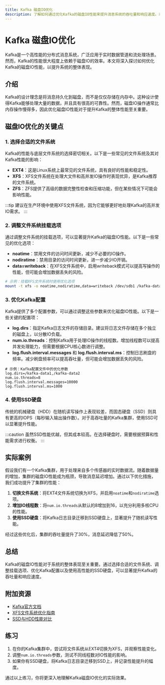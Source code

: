 ```yaml
---
title: Kafka 磁盘IO优化
description: 了解如何通过优化Kafka的磁盘IO性能来提升消息系统的吞吐量和响应速度。本文适合初学者，涵盖基础概念、优化策略和实际案例。
---
```


# Kafka 磁盘IO优化

Kafka是一个高性能的分布式消息系统，广泛应用于实时数据管道和流处理场景。然而，Kafka的性能很大程度上依赖于磁盘IO的效率。本文将深入探讨如何优化Kafka的磁盘IO性能，以提升系统的整体表现。

## 介绍

Kafka的设计理念是将消息持久化到磁盘，而不是仅仅存储在内存中。这种设计使得Kafka能够处理大量的数据，并且具有很高的可靠性。然而，磁盘IO操作通常比内存操作慢得多，因此优化磁盘IO性能对于提升Kafka的整体性能至关重要。

## 磁盘IO优化的关键点

### 1. 选择合适的文件系统

Kafka的性能与底层文件系统的选择密切相关。以下是一些常见的文件系统及其对Kafka性能的影响：

- **EXT4**：这是Linux系统上最常见的文件系统，具有良好的性能和稳定性。
- **XFS**：XFS文件系统在处理大文件和高并发IO操作时表现优异，是Kafka推荐的文件系统。
- **ZFS**：ZFS提供了高级的数据完整性检查和压缩功能，但在某些情况下可能会影响性能。

:::tip
建议在生产环境中使用XFS文件系统，因为它能够更好地处理Kafka的高并发IO需求。
:::

### 2. 调整文件系统挂载选项

通过调整文件系统的挂载选项，可以显著提升Kafka的磁盘IO性能。以下是一些常见的优化选项：

- **noatime**：禁用文件的访问时间更新，减少不必要的IO操作。
- **nodiratime**：禁用目录的访问时间更新，进一步减少IO开销。
- **data=writeback**：在XFS文件系统中，启用writeback模式可以提高写操作的性能，但可能会增加数据丢失的风险。

```bash
# 示例：挂载XFS文件系统时使用优化选项
mount -t xfs -o noatime,nodiratime,data=writeback /dev/sdb1 /kafka-data
```

### 3. 优化Kafka配置

Kafka提供了多个配置参数，可以通过调整这些参数来优化磁盘IO性能。以下是一些关键的配置项：

- **log.dirs**：指定Kafka日志文件的存储目录。建议将日志文件存储在多个独立的磁盘上，以分散IO负载。
- **num.io.threads**：控制Kafka用于处理IO操作的线程数。增加线程数可以提高并发处理能力，但需要根据CPU核心数进行调整。
- **log.flush.interval.messages** 和 **log.flush.interval.ms**：控制日志刷盘的频率。减少刷盘频率可以提高吞吐量，但可能会增加数据丢失的风险。

```properties
# 示例：Kafka配置文件中的优化参数
log.dirs=/kafka-data1,/kafka-data2
num.io.threads=8
log.flush.interval.messages=10000
log.flush.interval.ms=1000
```

### 4. 使用SSD硬盘

传统的机械硬盘（HDD）在随机读写操作上表现较差，而固态硬盘（SSD）则具有更高的IOPS（每秒输入输出操作数）。对于高吞吐量的Kafka集群，使用SSD可以显著提升性能。

:::caution
虽然SSD性能优越，但其成本较高。在选择硬盘时，需要根据预算和性能需求进行权衡。
:::

## 实际案例

假设我们有一个Kafka集群，用于处理来自多个传感器的实时数据流。随着数据量的增加，集群的磁盘IO性能成为瓶颈，导致消息延迟增加。通过以下优化措施，我们成功提升了集群的性能：

1. **切换文件系统**：将EXT4文件系统切换为XFS，并启用`noatime`和`nodiratime`选项。
2. **增加IO线程数**：将`num.io.threads`从默认的8增加到16，以充分利用多核CPU的性能。
3. **使用SSD硬盘**：将Kafka日志目录迁移到SSD硬盘上，显著提升了随机读写性能。

经过这些优化后，集群的吞吐量提升了30%，消息延迟降低了50%。

## 总结

Kafka的磁盘IO性能对于系统的整体表现至关重要。通过选择合适的文件系统、调整挂载选项、优化Kafka配置以及使用高性能的SSD硬盘，可以显著提升Kafka的吞吐量和响应速度。

## 附加资源

- [Kafka官方文档](https://kafka.apache.org/documentation/)
- [XFS文件系统优化指南](https://xfs.org/index.php/XFS_Performance_Guide)
- [SSD与HDD性能对比](https://www.storagereview.com/ssd_vs_hdd)

## 练习

1. 在你的Kafka集群中，尝试将文件系统从EXT4切换为XFS，并观察性能变化。
2. 调整`num.io.threads`参数，测试不同线程数对IO性能的影响。
3. 如果你有SSD硬盘，将Kafka日志目录迁移到SSD上，并记录性能提升的幅度。

通过以上练习，你将更深入地理解Kafka磁盘IO优化的实际效果。
